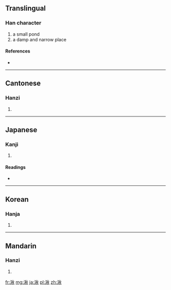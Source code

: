 ==Translingual==

===Han character===
{{Han char|rn=85|rad=水|as=09|sn=12|four=3918<sub>0</sub>|canj=水竹木火 (EHDF)}}

# a small pond
# a damp and narrow place

====References====
* {{Han ref|kx=0638.100|dkj=17867|dj=1045.050|hdz=31679.030|uh=6E6B|ud=28267|bh=DA47|bd=55879}}

----

==Cantonese==

===Hanzi===
{{yue-hanzi|jyut=|y=jau1, jiu2}}

# {{defn|lang=yue|sort=水09}}

----

==Japanese==

===Kanji===
{{ja-kanji|grade=|rs=水09}}

# {{defn|lang=ja|sort=水09}}

====Readings====
* {{ja-readings|on=[[しょう]] (shō), [[しゅう]] (shū)|kun=[[くて]] (kute)}}

----

==Korean==

===Hanja===
{{ko-hanja|hangeul=추|eumhun=|rv=chu|mr=ch'u|y=chwu}}

# {{defn|lang=ko|sort=水09}}

----

==Mandarin==

===Hanzi===
{{cmn-hanzi|pin=[[jiū]] ([[jiu1]]), [[jiǎo]] ([[jiao3]])|wg=chiu<sup>1</sup>}}

# {{defn|lang=cmn|sort=水09}}

[[fr:湫]]
[[mg:湫]]
[[ja:湫]]
[[pl:湫]]
[[zh:湫]]